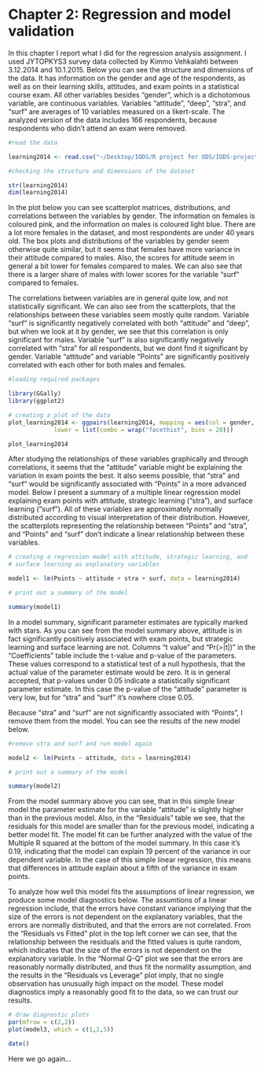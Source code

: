 # Chapter 2: Regression and model validation

In this chapter I report what I did for the regression analysis assignment. I used JYTOPKYS3 survey data collected by Kimmo Vehkalahti between 3.12.2014 and 10.1.2015. Below you can see the structure and dimensions of the data. It has information on the gender and age of the respondents, as well as on their learning skills, attitudes, and exam points in a statistical course exam. All other variables besides "gender", which is a dichotomous variable, are continuous variables. Variables "attitude", "deep", "stra", and "surf" are averages of 10 variables measured on a likert-scale. The analyzed version of the data includes 166 respondents, because respondents who didn't attend an exam were removed.

```r
#read the data

learning2014 <- read.csv("~/Desktop/IODS/R project for ODS/IODS-project/data/learning2014.csv", row.names = 1)

#checking the structure and dimensions of the dataset

str(learning2014)
dim(learning2014)

```

In the plot below you can see scatterplot matrices, distributions, and correlations between the variables by gender. The information on females is coloured pink, and the information on males is coloured light blue. There are a lot more females in the dataset, and most respondents are under 40 years old. The box plots and distributions of the variables by gender seem otherwise quite similar, but it seems that females have more variance in their attitude compared to males. Also, the scores for attitude seem in general a bit lower for females compared to males. We can also see that there is a larger share of males with lower scores for the variable "surf" compared to females. 

The correlations between variables are in general quite low, and not statistically significant. We can also see from the scatterplots, that the relationships between these variables seem mostly quite random. Variable "surf" is significantly negatively correlated with both "attitude" and "deep", but when we look at it by gender, we see that this correlation is only significant for males. Variable "surf" is also significantly negatively correlated with "stra" for all respondents, but we dont find it significant by gender. Variable "attitude" and variable "Points" are significantly positively correlated with each other for both males and females. 

```r
#loading required packages

library(GGally)
library(ggplot2)

# creating a plot of the data
plot_learning2014 <- ggpairs(learning2014, mapping = aes(col = gender, alpha = 0.3),
             lower = list(combo = wrap("facethist", bins = 20)))

plot_learning2014
```

After studying the relationships of these variables graphically and through correlations, it seems that the "attitude" variable might be explaining the variation in exam points the best. It also seems possible, that "stra" and "surf" would be significantly associated with "Points" in a more advanced model. Below I present a summary of a multiple linear regression model explaining exam points with attitude, strategic learning ("stra"), and surface learning ("surf"). All of these variables are approximately normally distributed according to visual interpretation of their distribution. However, the scatterplots representing the relationship between "Points" and "stra", and "Points" and "surf" don't indicate a linear relationship between these variables.

```r
# creating a regression model with attitude, strategic learning, and 
# surface learning as explanatory variables

model1 <- lm(Points ~ attitude + stra + surf, data = learning2014)

# print out a summary of the model

summary(model1)
```

In a model summary, significant parameter estimates are typically marked with stars. As you can see from the model summary above, attitude is in fact significantly positively associated with exam points, but strategic learning and surface learning are not. Columns "t value" and "Pr(>|t|)" in the "Coefficients" table include the t-value and p-value of the parameters. These values correspond to a statistical test of a null hypothesis, that the actual value of the parameter estimate would be zero. It is in general accepted, that p-values under 0.05 indicate a statistically significant parameter estimate. In this case the p-value of the "attitude" parameter is very low, but for "stra" and "surf" it's nowhere close 0.05.

Because "stra" and "surf" are not significantly associated with "Points", I remove them from the model. You can see the results of the new model below. 

```r
#remove stra and surf and run model again

model2 <- lm(Points ~ attitude, data = learning2014)

# print out a summary of the model

summary(model2)
```

From the model summary above you can see, that in this simple linear model the parameter estimate for the variable "attitude" is slightly higher than in the previous model. Also, in the "Residuals" table we see, that the residuals for this model are smaller than for the previous model, indicating a better model fit. The model fit can be further analyzed with the value of the Multiple R squared at the bottom of the model summary. In this case it's 0.19, indicating that the model can explain 19 percent of the variance in our dependent variable. In the case of this simple linear regression, this means that differences in attitude explain about a fifth of the variance in exam points.

To analyze how well this model fits the assumptions of linear regression, we produce some model diagnostics below. The assumtions of a linear regression include, that the errors have constant variance implying that the size of the errors is not dependent on the explanatory variables, that the errors are normally distributed, and that the errors are not correlated. From the "Residuals vs Fitted" plot in the top left corner we can see, that the relationship between the residuals and the fitted values is quite random, which indicates that the size of the errors is not dependent on the explanatory variable. In the "Normal Q-Q" plot we see that the errors are reasonably normally distributed, and thus fit the normality assumption, and the results in the "Residuals vs Leverage" plot imply, that no single observation has unusually high impact on the model. These model diagnostics imply a reasonably good fit to the data, so we can trust our results. 

```r
# draw diagnostic plots
par(mfrow = c(2,2))
plot(model3, which = c(1,2,5))
```

```r
date()
```

Here we go again...
